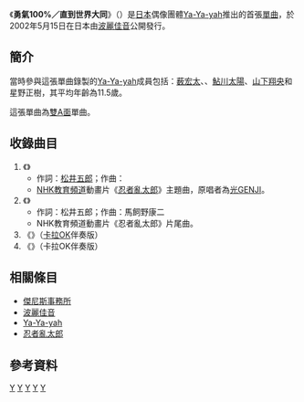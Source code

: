 {{Infobox Single 
| Name           = 勇氣100%／直到世界大同
| Cover          = Yuki 100.jpg
| Caption        = 單曲封面
| Artist         = [[Ya-Ya-yah|Ya-Ya-yah]]
| from Album     = 
| A-side         = 《{{lang|ja|勇気100%}}》<br />《{{lang|ja|世界がひとつになるまで}}》
| B-side         = 
| Released       = 2002年5月15日
| Format         = 單曲
| Recorded       = 
| Genre          = [[日本流行樂|日本流行樂]]
| Length         = 16分59秒
| Label          = [[波麗佳音|波麗佳音]]
| Writer         = 
| Producer       = 
| Certification  = 
| Chart position = * 第九位（[[公信榜|公信榜]]）<ref>{{cite web|url=http://www.oricon.co.jp/prof/artist/297040/products/music/477082/1/ |language=ja |title=<span lang="ja">勇気１００％（２００２）</span> |publisher=[[Oricon|Oricon]] |date= |accessdate=2013-05-17}}</ref>
| Last single    = 
| This single    = 
| Next single    = 
| Misc           =
}}

《'''勇氣100%／直到世界大同'''》（{{lang-ja|勇気100%/世界がひとつになるまで}}）是[[日本|日本]]偶像團體[[Ya-Ya-yah|Ya-Ya-yah]]推出的首張[[單曲|單曲]]，於2002年5月15日在日本由[[波麗佳音|波麗佳音]]公開發行。

== 簡介 ==
當時參與這張單曲錄製的[[Ya-Ya-yah|Ya-Ya-yah]]成員包括：[[薮宏太|薮宏太]]、{{Link-ja|赤間直哉|赤間直哉}}、[[鮎川太陽|鮎川太陽]]、[[山下翔央|山下翔央]]和星野正樹，其平均年齡為11.5歲。

這張單曲為[[A面與B面|雙A面]]單曲。

== 收錄曲目 ==
# 《{{lang|ja|勇気100%（2002）}}》
#* 作詞：[[松井五郎|松井五郎]]；作曲：{{Link-ja|馬飼野康二|馬飼野康二}}
#* [[NHK教育頻道|NHK教育頻道]]動畫片《[[忍者亂太郎|忍者亂太郎]]》主題曲，原唱者為[[光GENJI|光GENJI]]。
# 《{{lang|ja|世界がひとつになるまで}}》
#* 作詞：松井五郎；作曲：馬飼野康二
#* NHK教育頻道動畫片《忍者亂太郎》片尾曲。
# 《{{lang|ja|勇気100%（2002）}}》（[[卡拉OK|卡拉OK]]伴奏版）
# 《{{lang|ja|世界がひとつになるまで}}》（卡拉OK伴奏版）

== 相關條目 ==
* [[傑尼斯事務所|傑尼斯事務所]]
* [[波麗佳音|波麗佳音]]
* [[Ya-Ya-yah|Ya-Ya-yah]]
* [[忍者亂太郎|忍者亂太郎]]

== 參考資料 ==
{{reflist}}

{{單曲小作品}}

[[Category:波麗佳音歌曲|Y]]
[[Category:小傑尼斯關連單曲|Y]]
[[Category:傑尼斯事務所相關單曲|Y]]
[[Category:2012年單曲|Y]]
[[Category:動畫歌曲|Y]]